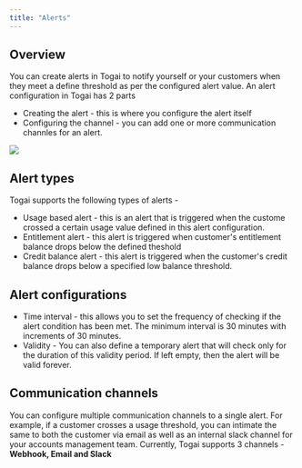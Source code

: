 ```yaml
---
title: "Alerts"
---
```


## Overview

You can create alerts in Togai to notify yourself or your customers when they meet a define threshold as per the configured alert value. An alert configuration in Togai has 2 parts 

* Creating the alert - this is where you configure the alert itself
* Configuring the channel - you can add one or more communication channles for an alert.

<Frame caption="Alerts and communication channels">
  <img src="/docs/images/alerts-channels.png" />
</Frame>

## Alert types

Togai supports the following types of alerts - 

* Usage based alert - this is an alert that is triggered when the custome crossed a certain usage value defined in this alert configuration.
* Entitlement alert - this alert is triggered when customer's entitlement balance drops below the defined theshold
* Credit balance alert - this alert is triggered when the customer's credit balance drops below a specified low balance threshold.

## Alert configurations

* Time interval - this allows you to set the frequency of checking if the alert condition has been met. The minimum interval is 30 minutes with increments of 30 minutes.
* Validity - You can also define a temporary alert that will check only for the duration of this validity period. If left empty, then the alert will be valid forever.

## Communication channels
You can configure multiple communication channels to a single alert. For example, if a customer crosses a usage threshold, you can intimate the same to both the customer via email as well as an internal slack channel for your accounts management team. Currently, Togai supports 3 channels - **Webhook, Email and Slack**
